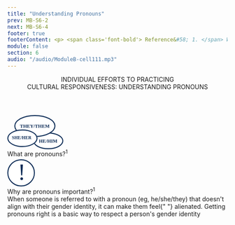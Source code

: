 ```yaml
---
title: "Understanding Pronouns"
prev: MB-S6-2
next: MB-S6-4
footer: true
footerContent: <p> <span class='font-bold'> Reference&#58; 1. </span> Warwick. Equality, diversity, and inclusion. Pronouns&#58; Let's get it right. December 10, 2019. Accessed May 20, 2022. http://warwick.ac.uk/services/equalops/getinvolved/initiatives/lgbtua/getpronounsright</p>
module: false
section: 6
audio: "/audio/ModuleB-cell111.mp3"
---
```


<Header>
  INDIVIDUAL EFFORTS TO PRACTICING <br />
  CULTURAL RESPONSIVENESS:
  <span className="text-red">UNDERSTANDING PRONOUNS</span>
</Header>
<StickyPicture image="/GettyImages-1321466263_FPO_BW.png" secondary direction>
  <DoubleLayout center up>
    <div>
      <svg xmlns="http://www.w3.org/2000/svg" width="128" height="78" viewBox="0 0 128 78">
        <g id="Group_431" data-name="Group 431" transform="translate(-145 -457)">
          <g id="Group_364" data-name="Group 364" transform="translate(204.004 490.958)">
            <g id="Ellipse_63" data-name="Ellipse 63" transform="translate(-0.004 6.042)" fill="#fff" stroke="#0d2c56" stroke-width="2.2">
              <ellipse cx="34.5" cy="19" rx="34.5" ry="19" stroke="none"/>
              <ellipse cx="34.5" cy="19" rx="33.4" ry="17.9" fill="none"/>
            </g>
            <text id="HE_HIM" data-name="HE/HIM" transform="translate(34.996 29.042)" fill="#0c2b56" font-size="11" font-family="Montserrat" font-weight="700"><tspan x="-21.791" y="0">HE/HIM</tspan></text>
          </g>
          <g id="Ellipse_62" data-name="Ellipse 62" transform="translate(161 457)" fill="#fff" stroke="#0d2c56" stroke-width="2.2">
            <ellipse cx="47" cy="25" rx="47" ry="25" stroke="none"/>
            <ellipse cx="47" cy="25" rx="45.9" ry="23.9" fill="none"/>
          </g>
          <text id="THEY_THEM" data-name="THEY/THEM" transform="translate(208 486)" fill="#0c2b56" font-size="11" font-family="Montserrat" font-weight="700"><tspan x="-34.21" y="0">THEY/THEM</tspan></text>
          <g id="Group_365" data-name="Group 365" transform="translate(145 489.913)">
            <g id="Ellipse_62-2" data-name="Ellipse 62" transform="translate(0 0.087)" fill="#fff" stroke="#0d2c56" stroke-width="2.2">
              <ellipse cx="34.5" cy="20" rx="34.5" ry="20" stroke="none"/>
              <ellipse cx="34.5" cy="20" rx="33.4" ry="18.9" fill="none"/>
            </g>
            <text id="SHE_HER" data-name="SHE/HER" transform="translate(34 22.087)" fill="#0c2b56" font-size="10" font-family="Montserrat" font-weight="700"><tspan x="-23.615" y="0">SHE/HER</tspan></text>
          </g>
        </g>
      </svg>
      <br />
      <PP className="text-2xl 2xl:text-3xl text-red font-medium">
        What are pronouns?<sup>1</sup>
      </PP>
      <br />
      <List
        type="simple"
        fontSize="text-base 2xl:text-2xl"
        list="Pronouns are the words we use in place of a noun
        Gender-specific pronouns are associated with a specific gender (eg, he/him/his)
        Gender-neutral or gender-inclusive pronouns (eg, they/them/theirs) are pronouns that do not associate the individual with a male or female gender"
      />
    </div>
    <div>
    <Division className='flex items-center h-[78px] w-[128px]'>
      <svg xmlns="http://www.w3.org/2000/svg" width="63" height="66" viewBox="0 0 63 66">
        <g id="Group_366" data-name="Group 366" transform="translate(-167.544 -639)">
          <g id="Ellipse_62" data-name="Ellipse 62" transform="translate(167.544 643)" fill="#fff" stroke="#0d2c56" stroke-width="2.2">
            <ellipse cx="31.5" cy="31" rx="31.5" ry="31" stroke="none"/>
            <ellipse cx="31.5" cy="31" rx="30.4" ry="29.9" fill="none"/>
          </g>
          <text id="_" data-name="!" transform="translate(198.544 690)" fill="#0c2b56" font-size="53" font-family="Montserrat" font-weight="500"><tspan x="-7.102" y="0">!</tspan></text>
        </g>
      </svg>
    </Division>
      <br />
      <PP className="text-2xl 2xl:text-3xl text-red font-medium">
        Why are pronouns important?<sup>1</sup>
      </PP>
      <br />
      <PP className="text-base 2xl:text-2xl font-sans text-gray-500">
        When someone is referred to with a pronoun (eg, he/she/they) that
        doesn't align with their gender identity, it can make them feel{" "}
        <span className="text-red">alienated.</span> Getting pronouns right is a
        basic way to respect a person's gender identity
      </PP>
    </div>

  </DoubleLayout>
</StickyPicture>
